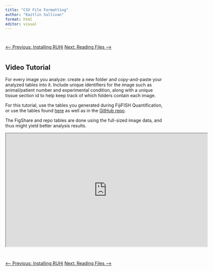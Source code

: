```yaml
---
title: "CSV File Formatting"
author: "Kaitlin Sullivan"
format: html
editor: visual
---
```


::: {style="display: flex; justify-content: space-between; margin-top: 2em;"}
<a href="01_installation-ruhi.qmd" class="btn btn-outline-secondary">⟵ Previous: Installing RUHi</a> <a href="03_reading-files.qmd" class="btn btn-primary">Next: Reading Files ⟶</a>
:::

## Video Tutorial

For every image you analyze: create a new folder and copy-and-paste your analyzed tables into it. Include unique identifiers for the image such as animal/patient number and experimental condition, along with a unique tissue section id to help keep track of which folders contain each image.

For this tutorial, use the tables you generated during FijiFISH Quantification, or use the tables found [here](https://figshare.com/articles/dataset/CSVs_i_FijiFISH_analyzedTables_i_from_full_size_images/28911227) as well as in the [GitHub repo](https://github.com/kaitsull/VideoTutorials/tree/main/data).

The FigShare and repo tables are done using the full-sized image data, and thus might yield better analysis results.

::: center
<iframe src="https://www.youtube.com/embed/099XWrRwKoo" width="640" height="360" allowfullscreen>

</iframe>
:::

::: {style="display: flex; justify-content: space-between; margin-top: 2em;"}
<a href="01_installation-ruhi.qmd" class="btn btn-outline-secondary">⟵ Previous: Installing RUHi</a> <a href="03_reading-files.qmd" class="btn btn-primary">Next: Reading Files ⟶</a>
:::
